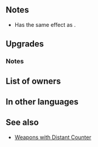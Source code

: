 {{Weapon Infobox
|tagid=SID_グラディウス
|weaponType=Lance
|might=16
|range=1
|effect=Unit can counterattack regardless of foe's range.
|userVersion1=Weapon
|userVersion2=Gleam
|cost=400
|exclusive=1
|statModifiers=0,16,0,0,0
|required=Silver Lance
|refinePaths=default
|refineSP=400
|refineMedals=500
|refineDews=200
|tagidExtraSkill1=回
|effectSkill1=If foe initiates combat or if foe's HP = 100% at start of combat, grants Atk/Spd/Def/Res+4 to unit during combat, and also, if unit deals damage to foe during combat, restores 7 HP to unit. (Triggers even if 0 damage is dealt.)
|iconSkill1=Gradivus W.png
|properties=random_owner
}}
==Notes==
* Has the same effect as {{St|Distant Counter}}.
==Upgrades==
{{Weapon Upgrade List}}
===Notes===
{{IfFoeInitiates}}
{{Combat boosts}}
{{CombatHPRecovery}}
==List of owners==
{{Skill Hero List}}
==In other languages==
{{OtherLanguages
|japanese=グラディウス
|german=Gradivus
|spanishEU=Gradivus
|spanishLA=Gradivus
|french=Gradivus
|italian=Gradivus
|chineseTW=古拉迪烏斯
|portuguese=Gradivus
}}
==See also==
{{See also skills|cond=WikiName LIKE '%Gradivus%' OR Description LIKE '%unit deals damage to foe during combat, restores%HP to unit%' AND Exclusive='1'}}
* [[Weapons with Distant Counter]]
{{Weapons Navbox}}
